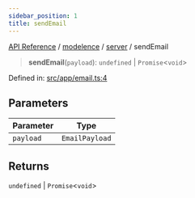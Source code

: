 ```yaml
---
sidebar_position: 1
title: sendEmail
---
```


[API Reference](/api-reference/modelence/server/functions/../../../index) / [modelence](/api-reference/modelence/server/functions/../../index) / [server](/api-reference/modelence/server/functions/../index) / sendEmail

> **sendEmail**(`payload`): `undefined` \| `Promise`\<`void`\>

Defined in: [src/app/email.ts:4](https://github.com/modelence/modelence/blob/35d8bc2685ef485e261064cb30d0318e5214971b/packages/modelence/src/app/email.ts#L4)

## Parameters

| Parameter | Type |
| ------ | ------ |
| `payload` | `EmailPayload` |

## Returns

`undefined` \| `Promise`\<`void`\>
